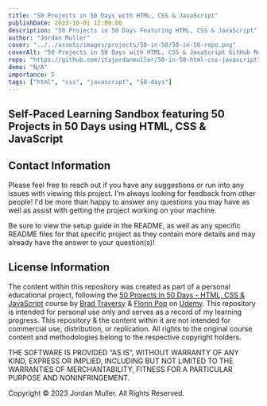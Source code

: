 ```yaml
---
title: "50 Projects in 50 Days with HTML, CSS & JavaScript"
publishDate: 2023-10-01 12:00:00
description: "50 Projects in 50 Days Featuring HTML, CSS & JavaScript"
author: "Jordan Muller"
cover: "../../assets/images/projects/50-in-50/50-in-50-repo.png"
coverAlt: "50 Projects in 50 Days with HTML, CSS & JavaScript GitHub Repository Banner"
repo: "https://github.com/itsjordanmuller/50-in-50-html-css-javascript"
demo: "N/A"
importance: 5
tags: ["html", "css", "javascript", "50-days"]
---
```


## Self-Paced Learning Sandbox featuring 50 Projects in 50 Days using HTML, CSS & JavaScript

## Contact Information

Please feel free to reach out if you have any suggestions or run into any issues with viewing this project. I'm always looking for feedback from other people! I'd be more than happy to answer any questions you may have as well as assist with getting the project working on your machine.<br/>

Be sure to view the setup guide in the README, as well as any specific README files for that specific project as they contain more details and may already have the answer to your question(s)!

## License Information

The content within this repository was created as part of a personal educational project, following the [50 Projects In 50 Days - HTML, CSS & JavaScript](https://www.udemy.com/course/50-projects-50-days/) course by [Brad Traversy](https://www.udemy.com/user/brad-traversy/) & [Florin Pop](https://www.udemy.com/user/popflorin/) on [Udemy](https://www.udemy.com/). This repository is intended for personal use only and serves as a record of my learning progress. This repository & the content within it are not intended for commercial use, distribution, or replication. All rights to the original course content and methodologies belong to the respective copyright holders.

THE SOFTWARE IS PROVIDED “AS IS”, WITHOUT WARRANTY OF ANY KIND, EXPRESS OR IMPLIED, INCLUDING BUT NOT LIMITED TO THE WARRANTIES OF MERCHANTABILITY, FITNESS FOR A PARTICULAR PURPOSE AND NONINFRINGEMENT.

Copyright © 2023 Jordan Muller. All Rights Reserved.
